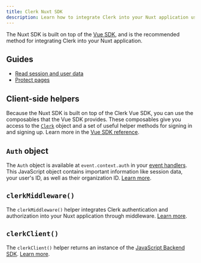 ```yaml
---
title: Clerk Nuxt SDK
description: Learn how to integrate Clerk into your Nuxt application using the Clerk Nuxt SDK.
---
```


The Nuxt SDK is built on top of the [Vue SDK](/docs/sdk/vue/methods), and is the recommended method for integrating Clerk into your Nuxt application.

## Guides

- [Read session and user data](/docs/sdk/nuxt/read-session-data)
- [Protect pages](/docs/sdk/nuxt/protect-pages)

## Client-side helpers

Because the Nuxt SDK is built on top of the Clerk Vue SDK, you can use the composables that the Vue SDK provides. These composables give you access to the [`Clerk`](/docs/references/javascript/clerk/clerk) object and a set of useful helper methods for signing in and signing up. Learn more in the [Vue SDK reference](/docs/sdk/vue/methods).

<Include src="_partials/vue-nuxt/composables" />

## `Auth` object

The `Auth` object is available at `event.context.auth` in your [event handlers](https://h3.unjs.io/guide/event-handler). This JavaScript object contains important information like session data, your user's ID, as well as their organization ID. [Learn more](/docs/references/backend/types/auth-object).

## `clerkMiddleware()`

The `clerkMiddleware()` helper integrates Clerk authentication and authorization into your Nuxt application through middleware. [Learn more](/docs/sdk/nuxt/clerk-middleware).

## `clerkClient()`

The `clerkClient()` helper returns an instance of the [JavaScript Backend SDK](/docs/references/backend/overview). [Learn more](/docs/references/nuxt/read-session-data#clerk-client).
